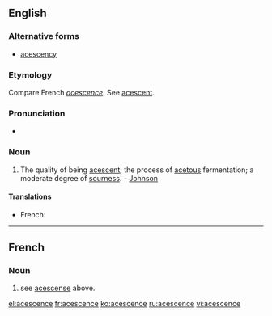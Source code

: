==English==

===Alternative forms===
* [[acescency]]

===Etymology===
Compare French ''[[acescence]]''. See [[acescent]].

===Pronunciation=== 
* {{IPA|/əˈsɛsəns/|lang=en}} 

===Noun===
{{en-noun}} 
# The quality of being [[acescent]]; the process of [[acetous]] fermentation; a moderate degree of [[sourness]]. - [[Johnson]]

====Translations====
{{trans-top|the quality of being acescent; the process of acetous fermentation}}
* French: {{t+|fr|acescence}}
{{trans-mid}}
{{trans-bottom}}

----

==French==

===Noun===
{{head|fr|noun|plural|[[acescences]]}}  
# see [[acescense]] above.

[[el:acescence]]
[[fr:acescence]]
[[ko:acescence]]
[[ru:acescence]]
[[vi:acescence]]